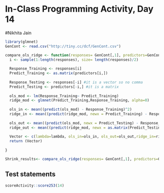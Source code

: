 # In-Class Programming Activity, Day 14

#Nikhita Jain 

```r
library(glmnet)
GenCont <- read.csv("http://tiny.cc/dcf/GenCont.csv")

compare_ols_ridge <- function(responses= GenCont[,1], predictors=GenCont[,-1], lambda=1){
  i <- sample(1:length(responses), size= length(responses)/2)
  
  Response_Training <- responses[i]
  Predict_Training <- as.matrix(predictors[i,])
  
  Response_Testing <- responses[-i] #it is a vector so no comma
  Predict_Testing <- predictors[-i,] #it is a matrix
 
  ols_mod <- lm(Response_Training~ Predict_Training)
  ridge_mod <- glmnet(Predict_Training,Response_Training, alpha=0)
  
  ols_in <- mean((predict(ols_mod) - Response_Training)^2)
  ridge_in <- mean((predict(ridge_mod, newx = Predict_Training) - Response_Training)^2)
  
  ols_out <- mean((predict(ols_mod, newx = Predict_Testing) - Response_Testing)^2)
  ridge_out <- mean((predict(ridge_mod, newx = as.matrix(Predict_Testing)) - Response_Testing)^2)
  
  Vector <- c(lambda=lambda, ols_in=ols_in, ols_out=ols_out,ridge_in=ridge_in, ridge_out=ridge_out)
  return (Vector)
  
}

Shrink_results<- compare_ols_ridge(responses= GenCont[,1], predictors=GenCont[,-1], lambda=1)
```


## Test statements

```r
scoreActivity::score253(14)
```